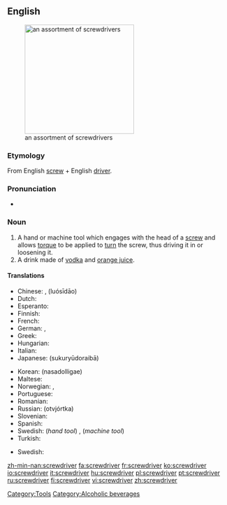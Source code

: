 ==English==
[[Image:Driver_tools.jpg|thumb|right|250px|an assortment of screwdrivers]]

===Etymology===
From English [[screw]] + English [[driver]].

===Pronunciation===
*{{audio|en-us-screwdriver.ogg|Audio (US)}}

===Noun===
{{wikipedia}}
{{en-noun}}
#A hand or machine tool which engages with the head of a [[screw]] and allows [[torque]] to be applied to [[turn]] the screw, thus driving it in or loosening it.
#A drink made of [[vodka]] and [[orange juice]].

====Translations====
{{trans-top|tool}}
* Chinese: {{t|cmn|螺絲刀|xs=Mandarin}}, {{t|cmn|螺丝刀|xs=Mandarin}} (luósīdāo)
* Dutch: {{t|nl|schroevendraaier|m}} <!-- [[schroevedraaier]] is no official Dutch spelling -->
* Esperanto: {{t|eo|ŝraŭbturnilo|xs=Esperanto}}
* Finnish: {{t|fi|ruuvimeisseli}}
* French: {{t+|fr|tournevis|m}}
* German: {{t+|de|Schraubenzieher|m}}, {{t|de|Schraubendreher|m}}
* Greek: {{t+|el|κατσαβίδι|n}}
* Hungarian: {{t+|hu|csavarhúzó}}
* Italian: {{t+|it|cacciavite|m}}
* Japanese: {{t|ja|スクリュードライバー}} (sukuryūdoraibā)
{{trans-mid}}
* Korean: {{t|ko|나사돌리개}} (nasadolligae)
* Maltese: {{t|mt|tornavit|m|xs=Maltese}}
* Norwegian: {{t|no|skrujern}}, {{t|no|skrutrekker}}
* Portuguese: {{t|pt|chave de fenda|f}}
* Romanian: {{t|ro|şurubelniţă|f}}
* Russian: {{t-|ru|отвёртка|f}} (otvjórtka)
* Slovenian: {{t|sl|izvijač|m}}
* Spanish: {{t-|es|destornillador|m}}
* Swedish: {{t|sv|skruvmejsel|c}} (''hand tool'') , {{t|sv|skruvdragare|c}} (''machine tool'')
* Turkish: {{t+|tr|tornavida}}
{{trans-bottom}}

{{trans-top|drink}}
* Swedish: {{t-|sv|screwdriver|c}}
{{trans-bottom}}

[[Category:Tools]]
[[Category:Alcoholic beverages]]

[[zh-min-nan:screwdriver]]
[[fa:screwdriver]]
[[fr:screwdriver]]
[[ko:screwdriver]]
[[io:screwdriver]]
[[it:screwdriver]]
[[hu:screwdriver]]
[[pl:screwdriver]]
[[pt:screwdriver]]
[[ru:screwdriver]]
[[fi:screwdriver]]
[[vi:screwdriver]]
[[zh:screwdriver]]
